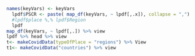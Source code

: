 ```r
names(keyVars) <- keyVars
  lpdf$PSCR <- paste( map_df(keyVars, ~ lpdf[,.x]), collapse = ",")
  #lpdf$place %,% lpdf$Region
  lpdf
map_df(keyVars, ~ lpdf[,.]) %>% view
lpdf %>% head %>% view
t<- makeCovidData(typeOfPlace = "regions") %>% View
t1<- makeCovidData("countries") %>% view
```